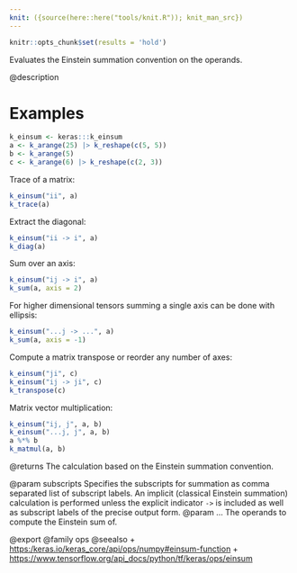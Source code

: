 ```yaml
---
knit: ({source(here::here("tools/knit.R")); knit_man_src})
---
```


```r
knitr::opts_chunk$set(results = 'hold')
```
Evaluates the Einstein summation convention on the operands.

@description

# Examples
```r
k_einsum <- keras:::k_einsum
a <- k_arange(25) |> k_reshape(c(5, 5))
b <- k_arange(5)
c <- k_arange(6) |> k_reshape(c(2, 3))
```

Trace of a matrix:

```r
k_einsum("ii", a)
k_trace(a)
```

Extract the diagonal:

```r
k_einsum("ii -> i", a)
k_diag(a)
```

Sum over an axis:

```r
k_einsum("ij -> i", a)
k_sum(a, axis = 2)
```

For higher dimensional tensors summing a single axis can be done
with ellipsis:

```r
k_einsum("...j -> ...", a)
k_sum(a, axis = -1)
```

Compute a matrix transpose or reorder any number of axes:

```r
k_einsum("ji", c)
k_einsum("ij -> ji", c)
k_transpose(c)
```

Matrix vector multiplication:

```r
k_einsum("ij, j", a, b)
k_einsum("...j, j", a, b)
a %*% b
k_matmul(a, b)
```

@returns
The calculation based on the Einstein summation convention.

@param subscripts Specifies the subscripts for summation as comma separated
    list of subscript labels. An implicit (classical Einstein
    summation) calculation is performed unless the explicit indicator
    `->` is included as well as subscript labels of the precise
    output form.
@param ... The operands to compute the Einstein sum of.

@export
@family ops
@seealso
+ <https:/keras.io/keras_core/api/ops/numpy#einsum-function>
+ <https://www.tensorflow.org/api_docs/python/tf/keras/ops/einsum>
